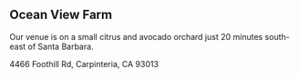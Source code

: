 ## Ocean View Farm

Our venue is on a small citrus and avocado orchard just 20 minutes south-east of Santa Barbara.

4466 Foothill Rd, Carpinteria, CA 93013